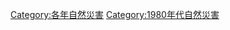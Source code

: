 {{Natural disasters by year | m=1 | c=9 | d=8 | y=1 }}
{{Commonscat|1981 natural disasters}}

[[Category:各年自然災害|Category:各年自然災害]]
[[Category:1980年代自然災害|Category:1980年代自然災害]]